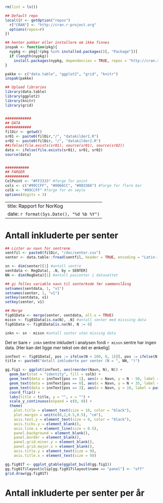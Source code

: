 
```r
rm(list = ls())

## Default repo
local({r <- getOption("repos")
  r["CRAN"] <- "http://cran.r-project.org" 
  options(repos=r)
})

## henter pakker eller installere om ikke finnes
inspak <- function(pkg){
  nypkg <- pkg[!(pkg %in% installed.packages()[, "Package"])]
  if (length(nypkg))
    install.packages(nypkg, dependencies = TRUE, repos = "http://cran.r-project.org")
}

pakke <- c("data.table", "ggplot2", "grid", "knitr")
inspak(pakke)

## Upload libraries
library(data.table)
library(ggplot2)
library(knitr)
library(grid)


############
## DATA
############
filDir <- getwd()
sr01 <- paste0(filDir,"/", "datakilder1.R")
sr02 <- paste0(filDir, "/", "datakilder2.R")
##ifelse(file.exists(sr01), source(sr01), source(sr02))
data <- ifelse(file.exists(sr01), sr01, sr02)
source(data)


###########
## FARGER
###########
ColPoint <- "#FF3333" #farge for point
cols <- c("#99CCFF", "#0066CC", "#003366") #farge for flere bar
colb <- "#99CCFF" #farge for en søyle
options(digits = 3)


```

---
title: Rapport for NorKog
date: `r format(Sys.Date(), "%d %b %Y")`
---

# Antall inkluderte per senter

```r

## Lister av navn for sentrene
sentfil <- paste0(filDir, "/doc/senter.csv")
senter <- data.table::fread(sentfil, header = TRUE, encoding = "Latin-1")

sn <- dim(senter)[1] #antall sentre
sentdata <- RegData[, .N, by = SENTER]
NN <- dim(RegData)[1] #antall pasienter i datasettet

## gi felles variable navn til senterkode før sammenslåing
setnames(sentdata, 1, "v1")
setnames(senter, 1, "v1")
setkey(sentdata, v1)
setkey(senter, v1)

## Merge
fig01Data <- merge(senter, sentdata, all.x = TRUE)
missn <- fig01Data[is.na(N), .N] #antall senter med misssing data
fig01Data <- fig01Data[is.na(N), N := 0]

inkn <- sn - missn #antall senter uten missing data

```

Det er bare `r inkn` sentre inkludert i analysen fordi `r missn` sentre har ingen data. [Her kan det ligge mer tekst om det er ønkelig]

```r

innText <- fig01Data[, pos := ifelse(N < 200, 0, 1)][, pos := ifelse(N == 0, 3, pos)]
title <- paste0("Antall inkluderte per senter (N = ", NN, ")")

gg.fig1 <- ggplot(innText, aes(reorder(Navn, N), N)) +
  geom_bar(stat = "identity", fill = colb) +
  geom_text(data = innText[pos == 1], aes(x = Navn, y = N - 50, label = N), size = 2.5) +
  geom_text(data = innText[pos == 0], aes(x = Navn, y = N + 35, label = N), size = 2.5) +
  geom_text(data = innText[pos == 3], aes(x = Navn, y = 10, label = paste0("-"))) + 
  coord_flip() +
  labs(title = title, y = "", x = "") +
  scale_y_continuous(expand = c(0, 0)) +
  theme(
    plot.title = element_text(size = 10, color = "black"), 
    plot.margin = unit(c(0,2,0.5,0.5), "cm"),
    axis.text.y = element_text(size = 9, color = "black"),
    axis.ticks.y = element_blank(),
    axis.line.x = element_line(size = 0.5),
    panel.background = element_blank(),
    panel.border = element_blank(),
    panel.grid.minor.y = element_blank(),
    panel.grid.major.x = element_blank(),
    axis.title.y = element_text(size = 9),
    axis.title.x = element_text(size = 9))

gg.fig01T <- ggplot_gtable(ggplot_build(gg.fig1))
gg.fig01T$layout$clip[gg.fig01T$layout$name == "panel"] <- "off"
grid.draw(gg.fig01T)
```

# Antall inkluderte per senter per år

```r

```




